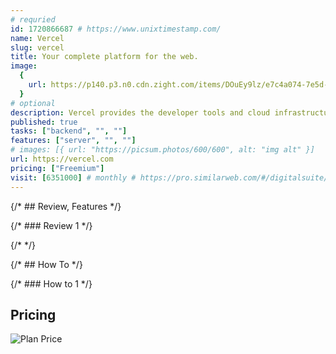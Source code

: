 ```yaml
---
# requried
id: 1720866687 # https://www.unixtimestamp.com/
name: Vercel
slug: vercel
title: Your complete platform for the web.
image:
  {
    url: https://p140.p3.n0.cdn.zight.com/items/DOuEy9lz/e7c4a074-7e5d-4bdb-aaa2-3d8c6886fab6.jpg,
  }
# optional
description: Vercel provides the developer tools and cloud infrastructure to build, scale, and secure a faster, more personalized web.
published: true
tasks: ["backend", "", ""]
features: ["server", "", ""]
# images: [{ url: "https://picsum.photos/600/600", alt: "img alt" }]
url: https://vercel.com
pricing: ["Freemium"]
visit: [6351000] # monthly # https://pro.similarweb.com/#/digitalsuite/websiteanalysis/home
---
```


{/* ## Review, Features */}

{/* ### Review 1 */}

{/* <DetailYoutube videoId="" startTime={0} /> */}

{/* ## How To */}

{/* ### How to 1 */}

## Pricing

<Img
  src="https://p140.p3.n0.cdn.zight.com/items/NQuAm1W9/9ca0a40a-5276-4258-9ed3-039ba96ce67c.jpg?v=%22abdde1a1765561171beece7d69272246%22"
  alt="Plan Price"
/>
